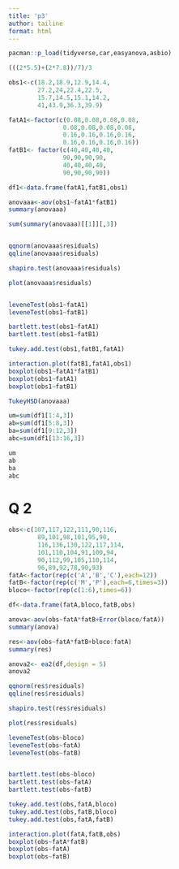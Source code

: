 ```yaml
---
title: 'p3'
author: tailine
format: html
---
```

```r
pacman::p_load(tidyverse,car,easyanova,asbio)

(((2*5.5)+(2*7.8))/7)/3

obs1<-c(18.2,18.9,12.9,14.4,
        27.2,24,22.4,22.5,
        15.7,14.5,15.1,14.2,
        41,43.9,36.3,39.9)

fatA1<-factor(c(0.08,0.08,0.08,0.08,
               0.08,0.08,0.08,0.08,
               0.16,0.16,0.16,0.16,
               0.16,0.16,0.16,0.16))
fatB1<- factor(c(40,40,40,40,
               90,90,90,90,
               40,40,40,40,
               90,90,90,90))

df1<-data.frame(fatA1,fatB1,obs1)

anovaaa<-aov(obs1~fatA1*fatB1)
summary(anovaaa)

sum(summary(anovaaa)[[1]][,3])


qqnorm(anovaaa$residuals)
qqline(anovaaa$residuals)

shapiro.test(anovaaa$residuals)

plot(anovaaa$residuals)


leveneTest(obs1~fatA1)
leveneTest(obs1~fatB1)

bartlett.test(obs1~fatA1)
bartlett.test(obs1~fatB1)

tukey.add.test(obs1,fatB1,fatA1)

interaction.plot(fatB1,fatA1,obs1)
boxplot(obs1~fatA1*fatB1)
boxplot(obs1~fatA1)
boxplot(obs1~fatB1)

TukeyHSD(anovaaa)

um=sum(df1[1:4,3])
ab=sum(df1[5:8,3])
ba=sum(df1[9:12,3])
abc=sum(df1[13:16,3])

um
ab
ba
abc
```


# Q 2
```r

obs<-c(107,117,122,111,90,116,
        89,101,98,101,95,90,
        116,136,130,122,117,114,
        101,110,104,91,100,94,
        90,112,99,105,110,114,
        96,89,92,78,90,93)
fatA<-factor(rep(c('A','B','C'),each=12))
fatB<-factor(rep(c('M','P'),each=6,times=3))
bloco<-factor(rep(c(1:6),times=6))

df<-data.frame(fatA,bloco,fatB,obs)

anova<-aov(obs~fatA*fatB+Error(bloco/fatA))
summary(anova)

res<-aov(obs~fatA*fatB+bloco:fatA)
summary(res)

anova2<- ea2(df,design = 5)
anova2

qqnorm(res$residuals)
qqline(res$residuals)

shapiro.test(res$residuals)

plot(res$residuals)

leveneTest(obs~bloco)
leveneTest(obs~fatA)
leveneTest(obs~fatB)


bartlett.test(obs~bloco)
bartlett.test(obs~fatA)
bartlett.test(obs~fatB)

tukey.add.test(obs,fatA,bloco)
tukey.add.test(obs,fatB,bloco)
tukey.add.test(obs,fatA,fatB)

interaction.plot(fatA,fatB,obs)
boxplot(obs~fatA*fatB)
boxplot(obs~fatA)
boxplot(obs~fatB)


```
